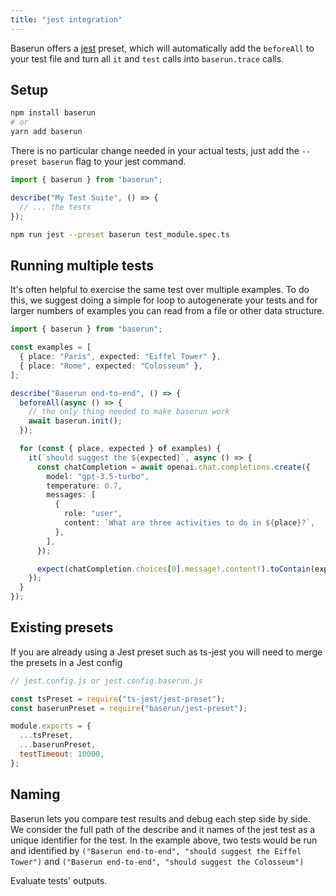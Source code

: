 ```yaml
---
title: "jest integration"
---
```


Baserun offers a [jest](https://jestjs.io/docs/getting-started) preset, which will automatically add the `beforeAll` to your
test file and turn all `it` and `test` calls into `baserun.trace` calls.

## Setup

```bash
npm install baserun
# or
yarn add baserun
```

There is no particular change needed in your actual tests, just add the `--preset baserun` flag to your jest command.

```typescript test_module.spec.ts
import { baserun } from "baserun";

describe("My Test Suite", () => {
  // ... the tests
});
```

```bash
npm run jest --preset baserun test_module.spec.ts
```

## Running multiple tests

It's often helpful to exercise the same test over multiple examples. To do this, we suggest doing a simple for loop to autogenerate your tests and for larger numbers of examples you can read from a file or other data structure.

```typescript my-test.test.ts
import { baserun } from "baserun";

const examples = [
  { place: "Paris", expected: "Eiffel Tower" },
  { place: "Rome", expected: "Colosseum" },
];

describe("Baserun end-to-end", () => {
  beforeAll(async () => {
    // the only thing needed to make baserun work
    await baserun.init();
  });

  for (const { place, expected } of examples) {
    it(`should suggest the ${expected}`, async () => {
      const chatCompletion = await openai.chat.completions.create({
        model: "gpt-3.5-turbo",
        temperature: 0.7,
        messages: [
          {
            role: "user",
            content: `What are three activities to do in ${place}?`,
          },
        ],
      });

      expect(chatCompletion.choices[0].message!.content!).toContain(expected);
    });
  }
});
```

## Existing presets

If you are already using a Jest preset such as ts-jest you will need to merge the presets in a Jest config

```js
// jest.config.js or jest.config.baserun.js

const tsPreset = require("ts-jest/jest-preset");
const baserunPreset = require("baserun/jest-preset");

module.exports = {
  ...tsPreset,
  ...baserunPreset,
  testTimeout: 10000,
};
```

## Naming

Baserun lets you compare test results and debug each step side by side. We consider the full path of the describe and it names of the jest test as a unique identifier for the test. In the example above, two tests would be run and identified by `("Baserun end-to-end", "should suggest the Eiffel Tower")` and `("Baserun end-to-end", "should suggest the Colosseum")`

<CardGroup cols={2}>
  <Card
    title="Automatic evaluations"
    icon="scale-balanced"
    href="/evaluation/automatic-evaluation"
  >
    Evaluate tests' outputs.
  </Card>
</CardGroup>
